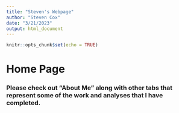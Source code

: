 ```yaml
---
title: "Steven's Webpage"
author: "Steven Cox"
date: "3/21/2023"
output: html_document
---
```


```r
knitr::opts_chunk$set(echo = TRUE)
```

# Home Page


### Please check out "About Me" along with other tabs that represent some of the work and analyses that I have completed.  